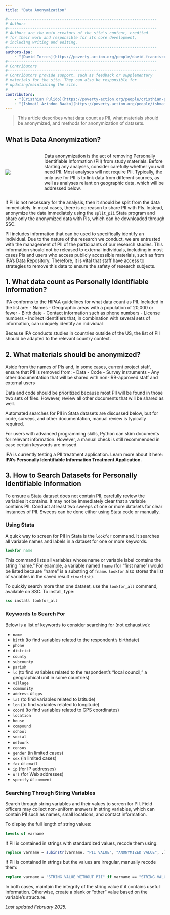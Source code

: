 ```yaml
---
title: "Data Anonymization"

#------------------------------------------------------------------
# Authors
#------------------------------------------------------------------
# Authors are the main creators of the site's content, credited
# for their work and responsible for its core development,
# including writing and editing.
#------------------------------------------------------------------
authors-ipa:
    - "[David Torres](https://poverty-action.org/people/david-francisco-torres-leon)"
#------------------------------------------------------------------
# Contributors
#------------------------------------------------------------------
# Contributors provide support, such as feedback or supplementary
# materials for the site. They can also be responsible for
# updating/maintaining the site.
#------------------------------------------------------------------
contributors:
    - "[Cristhian Pulido](https://poverty-action.org/people/cristhian-pulido)"
    - "[Ishmail Azindoo Baako](https://poverty-action.org/people/ishmail-azindoo-baako)"
---
```


> This article describes what data count as PII, what materials should be anonymized, and methods for anonymization of datasets.

## What is Data Anonymization?

:::: {.columns style="display: flex; align-items: center; column-gap: 2em;"}
::: {.column width="20%"}
![](/assets/images/mmds_organizational structure_black.png)
:::

::: {.column width="80%"}
Data anonymization is the act of removing Personally Identifiable Information (PII) from study materials. Before starting any analyses, consider carefully whether you will need PII. Most analyses will not require PII. Typically, the only use for PII is to link data from different sources, as well as analyses reliant on geographic data, which will be addressed below.
:::
::::

If PII is not necessary for the analysis, then it should be split from the data immediately. In most cases, there is no reason to share PII with PIs. Instead, anonymize the data immediately using the `split_pii` Stata program and share only the anonymized data with PIs, which can be downloaded through SSC.

PII includes information that can be used to specifically identify an individual. Due to the nature of the research we conduct, we are entrusted with the management of PII of the participants of our research studies. This information should not be released to external individuals, including in most cases PIs and users who access publicly accessible materials, such as from IPA's Data Repository. Therefore, it is vital that staff have access to strategies to remove this data to ensure the safety of research subjects.

## 1. What data count as Personally Identifiable Information?

IPA conforms to the HIPAA guidelines for what data count as PII. Included in the list are:
- Names
- Geographic areas with a population of 20,000 or fewer
- Birth date
- Contact information such as phone numbers
- License numbers
- Indirect identifiers that, in combination with several sets of information, can uniquely identify an individual

Because IPA conducts studies in countries outside of the US, the list of PII should be adapted to the relevant country context.

## 2. What materials should be anonymized?

Aside from the names of PIs and, in some cases, current project staff, ensure that PII is removed from:
- Data
- Code
- Survey instruments
- Any other documentation that will be shared with non-IRB-approved staff and external users

Data and code should be prioritized because most PII will be found in those two sets of files. However, review all other documents that will be shared as well.

Automated searches for PII in Stata datasets are discussed below, but for code, surveys, and other documentation, manual review is typically required.

For users with advanced programming skills, Python can skim documents for relevant information. However, a manual check is still recommended in case certain keywords are missed.

IPA is currently testing a PII treatment application. Learn more about it here: **IPA's Personally Identifiable Information Treatment Application.**

## 3. How to Search Datasets for Personally Identifiable Information

To ensure a Stata dataset does not contain PII, carefully review the variables it contains. It may not be immediately clear that a variable contains PII. Conduct at least two sweeps of one or more datasets for clear instances of PII. Sweeps can be done either using Stata code or manually.

### Using Stata

A quick way to screen for PII in Stata is the `lookfor` command. It searches all variable names and labels in a dataset for one or more keywords.

```stata
lookfor name
```

This command lists all variables whose name or variable label contains the string "name." For example, a variable named `fname` (for "first name") would be listed because "name" is a substring of `fname`. `lookfor` also stores the list of variables in the saved result `r(varlist)`.

To quickly search more than one dataset, use the `lookfor_all` command, available on SSC. To install, type:

```stata
ssc install lookfor_all
```

### Keywords to Search For

Below is a list of keywords to consider searching for (not exhaustive):

- `name`
- `birth` (to find variables related to the respondent's birthdate)
- `phone`
- `district`
- `county`
- `subcounty`
- `parish`
- `lc` (to find variables related to the respondent's “local council,” a geographical unit in some countries)
- `village`
- `community`
- `address` or `gps`
- `lat` (to find variables related to latitude)
- `lon` (to find variables related to longitude)
- `coord` (to find variables related to GPS coordinates)
- `location`
- `house`
- `compound`
- `school`
- `social`
- `network`
- `census`
- `gender` (in limited cases)
- `sex` (in limited cases)
- `fax` or `email`
- `ip` (for IP addresses)
- `url` (for Web addresses)
- `specify` or `comment`

### Searching Through String Variables

Search through string variables and their values to screen for PII. Field officers may collect non-uniform answers in string variables, which can contain PII such as names, small locations, and contact information.

To display the full length of string values:

```stata
levels of varname
```

If PII is contained in strings with standardized values, recode them using:

```stata
replace varname = subinstr(varname, "PII VALUE", "ANONYMIZED VALUE", .)
```

If PII is contained in strings but the values are irregular, manually recode them:

```stata
replace varname = "STRING VALUE WITHOUT PII" if varname == "STRING VALUE WITH PII"
```

In both cases, maintain the integrity of the string value if it contains useful information. Otherwise, create a blank or "other" value based on the variable's structure.


*Last updated February 2025.*
